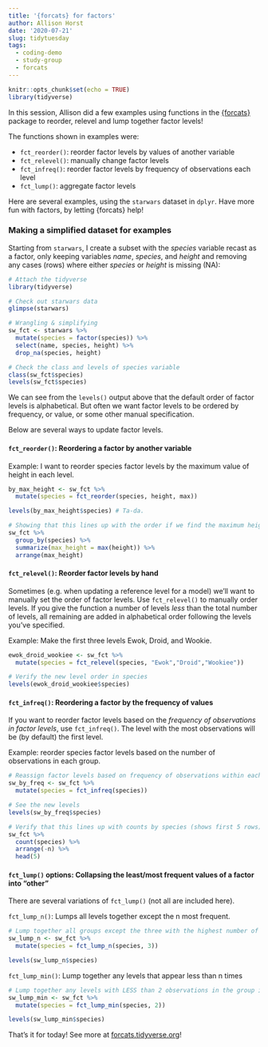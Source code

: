 ```yaml
---
title: '{forcats} for factors'
author: Allison Horst
date: '2020-07-21'
slug: tidytuesday
tags:
  - coding-demo
  - study-group
  - forcats
---
```


```r
knitr::opts_chunk$set(echo = TRUE)
library(tidyverse)
```

In this session, Allison did a few examples using functions in the [{forcats}](https://forcats.tidyverse.org/) package to reorder, relevel and lump together factor levels! 

The functions shown in examples were: 

- `fct_reorder()`: reorder factor levels by values of another variable
- `fct_relevel()`: manually change factor levels
- `fct_infreq()`: reorder factor levels by frequency of observations each level
- `fct_lump()`: aggregate factor levels

Here are several examples, using the `starwars` dataset in `dplyr`. Have more fun with factors, by letting {forcats} help! 

### Making a simplified dataset for examples

Starting from `starwars`, I create a subset with the *species* variable recast as a factor, only keeping variables *name*, *species*, and *height* and removing any cases (rows) where either *species* or *height* is missing (NA):

```r
# Attach the tidyverse
library(tidyverse)

# Check out starwars data
glimpse(starwars)

# Wrangling & simplifying
sw_fct <- starwars %>% 
  mutate(species = factor(species)) %>% 
  select(name, species, height) %>% 
  drop_na(species, height) 

# Check the class and levels of species variable
class(sw_fct$species)
levels(sw_fct$species)

```
We can see from the `levels()` output above that the default order of factor levels is alphabetical. But often we want factor levels to be ordered by frequency, or value, or some other manual specification. 

Below are several ways to update factor levels. 

#### `fct_reorder()`: Reordering a factor by another variable 

Example: I want to reorder species factor levels by the maximum value of height in each level. 

```r

by_max_height <- sw_fct %>% 
  mutate(species = fct_reorder(species, height, max))

levels(by_max_height$species) # Ta-da.

# Showing that this lines up with the order if we find the maximum height for each level: 
sw_fct %>% 
  group_by(species) %>% 
  summarize(max_height = max(height)) %>% 
  arrange(max_height)
```


#### `fct_relevel()`: Reorder factor levels by hand

Sometimes (e.g. when updating a reference level for a model) we'll want to manually set the order of factor levels. Use `fct_relevel()` to manually order levels. If you give the function a number of levels *less* than the total number of levels, all remaining are added in alphabetical order following the levels you've specified. 

Example: Make the first three levels Ewok, Droid, and Wookie. 

```r
ewok_droid_wookiee <- sw_fct %>% 
  mutate(species = fct_relevel(species, "Ewok","Droid","Wookiee"))

# Verify the new level order in species
levels(ewok_droid_wookiee$species)

```

#### `fct_infreq()`: Reordering a factor by the frequency of values

If you want to reorder factor levels based on the *frequency of observations in factor levels*, use `fct_infreq()`. The level with the most observations will be (by default) the first level. 

Example: reorder species factor levels based on the number of observations in each group. 

```r

# Reassign factor levels based on frequency of observations within each level
sw_by_freq <- sw_fct %>% 
  mutate(species = fct_infreq(species))

# See the new levels
levels(sw_by_freq$species)

# Verify that this lines up with counts by species (shows first 5 rows)
sw_fct %>% 
  count(species) %>% 
  arrange(-n) %>% 
  head(5)
```

#### `fct_lump()` options: Collapsing the least/most frequent values of a factor into “other”

There are several variations of `fct_lump()` (not all are included here). 

`fct_lump_n()`: Lumps all levels together except the n most frequent. 

```r
# Lump together all groups except the three with the highest number of observations; everything else gets put in level "Other":
sw_lump_n <- sw_fct %>% 
  mutate(species = fct_lump_n(species, 3))

levels(sw_lump_n$species)
```

`fct_lump_min()`: Lump together any levels that appear less than n times

```r
# Lump together any levels with LESS than 2 observations in the group into "Other":
sw_lump_min <- sw_fct %>% 
  mutate(species = fct_lump_min(species, 2))

levels(sw_lump_min$species)
```
That's it for today! See more at [forcats.tidyverse.org](https://forcats.tidyverse.org/)! 
